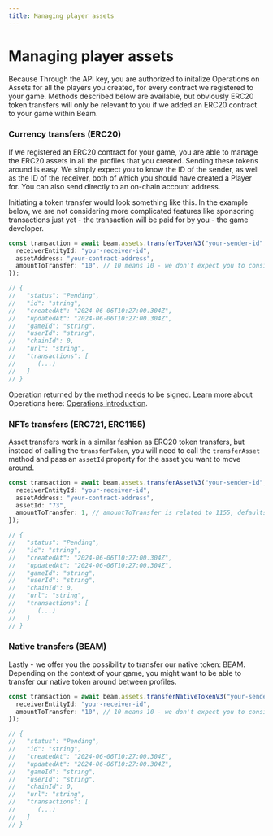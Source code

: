 ```yaml
---
title: Managing player assets
---
```


# Managing player assets

Because 
Through the API key, you are authorized to initalize Operations on Assets for all the players you created, for every contract we registered to your game. Methods described below are available, but obviously ERC20 token transfers will only be relevant to you if we added an ERC20 contract to your game within Beam.

### Currency transfers (ERC20)

If we registered an ERC20 contract for your game, you are able to manage the ERC20 assets in all the profiles that you created. Sending these tokens around is easy. We simply expect you to know the ID of the sender, as well as the ID of the receiver, both of which you should have created a Player for. You can also send directly to an on-chain account address.

Initiating a token transfer would look something like this. In the example below, we are not considering more complicated features like sponsoring transactions just yet - the transaction will be paid for by you - the game developer.

```typescript
const transaction = await beam.assets.transferTokenV3("your-sender-id", {
  receiverEntityId: "your-receiver-id",
  assetAddress: "your-contract-address",
  amountToTransfer: "10", // 10 means 10 - we don't expect you to consider any other format like gwei
});

// {
//   "status": "Pending",
//   "id": "string",
//   "createdAt": "2024-06-06T10:27:00.304Z",
//   "updatedAt": "2024-06-06T10:27:00.304Z",
//   "gameId": "string",
//   "userId": "string",
//   "chainId": 0,
//   "url": "string",
//   "transactions": [
//      (...)
//   ]
// }
```

Operation returned by the method needs to be signed. Learn more about Operations here: [Operations introduction](/service/operations/Introduction).

### NFTs transfers (ERC721, ERC1155)

Asset transfers work in a similar fashion as ERC20 token transfers, but instead of calling the `transferToken`, you will need to call the `transferAsset` method and pass an `assetId` property for the asset you want to move around.

```typescript
const transaction = await beam.assets.transferAssetV3("your-sender-id", {
  receiverEntityId: "your-receiver-id",
  assetAddress: "your-contract-address",
  assetId: "73",
  amountToTransfer: 1, // amountToTransfer is related to 1155, defaults to 1 and doesn't have to be passed for ERC721 contracts.
});

// {
//   "status": "Pending",
//   "id": "string",
//   "createdAt": "2024-06-06T10:27:00.304Z",
//   "updatedAt": "2024-06-06T10:27:00.304Z",
//   "gameId": "string",
//   "userId": "string",
//   "chainId": 0,
//   "url": "string",
//   "transactions": [
//      (...)
//   ]
// }
```

### Native transfers (BEAM)

Lastly - we offer you the possibility to transfer our native token: BEAM. Depending on the context of your game, you might want to be able to transfer our native token around between profiles.

```typescript
const transaction = await beam.assets.transferNativeTokenV3("your-sender-id", {
  receiverEntityId: "your-receiver-id",
  amountToTransfer: "10", // 10 means 10 - we don't expect you to consider any other format like gwei
});

// {
//   "status": "Pending",
//   "id": "string",
//   "createdAt": "2024-06-06T10:27:00.304Z",
//   "updatedAt": "2024-06-06T10:27:00.304Z",
//   "gameId": "string",
//   "userId": "string",
//   "chainId": 0,
//   "url": "string",
//   "transactions": [
//      (...)
//   ]
// }
```
